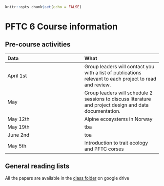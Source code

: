 ``` r
knitr::opts_chunk$set(echo = FALSE)
```



# PFTC 6 Course information


## Pre-course activities


| Data  | What  |
|:---|:---|
| April 1st  | Group leaders will contact you with a list of publications relevant to each project to read and review.  |
| May  | Group leaders will schedule 2 sessions to discuss literature and project design and data documentation. |
| May 12th  | Alpine ecosystems in Norway |
| May 19th  | tba  |
| June 2nd  | toa  |
| May 5th  | Introduction to trait ecology and PFTC corses  |



## General reading lists

All the papers are available in the [class folder](https://drive.google.com/drive/folders/1YdsXQNhaIbKaHmFxGzv6yFByXglITcel) on google drive


